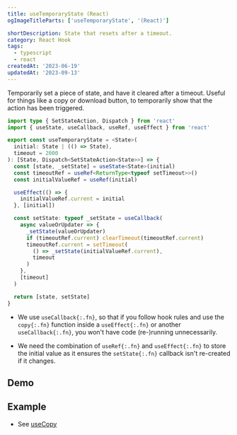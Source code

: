 ```yaml
---
title: useTemporaryState (React)
ogImageTitleParts: ['useTemporaryState', '(React)']

shortDescription: State that resets after a timeout.
category: React Hook
tags:
  - typescript
  - react
createdAt: '2023-06-19'
updatedAt: '2023-09-13'
---
```


Temporarily set a piece of state, and have it cleared after a timeout. Useful
for things like a copy or download button, to temporarily show that the action
has been triggered.

```typescript
import type { SetStateAction, Dispatch } from 'react'
import { useState, useCallback, useRef, useEffect } from 'react'

export const useTemporaryState = <State>(
  initial: State | (() => State),
  timeout = 2000
): [State, Dispatch<SetStateAction<State>>] => {
  const [state, _setState] = useState<State>(initial)
  const timeoutRef = useRef<ReturnType<typeof setTimeout>>()
  const initialValueRef = useRef(initial)

  useEffect(() => {
    initialValueRef.current = initial
  }, [initial])

  const setState: typeof _setState = useCallback(
    async valueOrUpdater => {
      _setState(valueOrUpdater)
      if (timeoutRef.current) clearTimeout(timeoutRef.current)
      timeoutRef.current = setTimeout(
        () => _setState(initialValueRef.current),
        timeout
      )
    },
    [timeout]
  )

  return [state, setState]
}
```

<Note variant='info'>

- We use `useCallback{:.fn}`, so that if you follow hook rules and use the
  `copy{:.fn}` function inside a `useEffect{:.fn}` or another
  `useCallback{:.fn}`, you won't have code (re-)running unnecessarily.

- We need the combination of `useRef{:.fn}` and `useEffect{:.fn}` to store the
  initial value as it ensures the `setState{:.fn}` callback isn't re-created if
  it changes.

</Note>

## Demo

<Demo component={Example} />

## Example

- See [useCopy](/snippets/use-copy-react)
